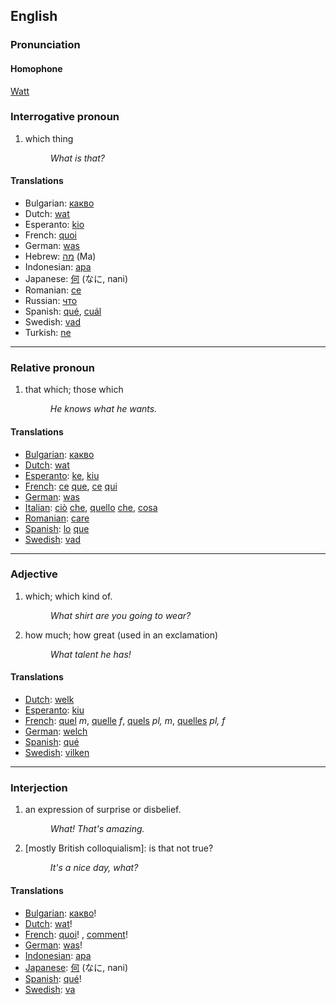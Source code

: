 ==English==
===Pronunciation===


====Homophone====
[[Watt]]

===Interrogative pronoun===

#which thing
#:''What is that?''

====Translations====
*Bulgarian: [[какво]]
*Dutch: [[wat]]
*Esperanto: [[kio]]
*French: [[quoi]]
*German: [[was]]
*Hebrew: [[מה]] (Ma)
*Indonesian: [[apa]]
*Japanese: [[何]] (なに, nani)
*Romanian: [[ce]]
*Russian: [[что]]
*Spanish: [[qué]], [[cuál]]
*Swedish: [[vad]]
*Turkish: [[ne]]

----

===Relative pronoun===
#that which; those which
#:''He knows what he wants.'' 

====Translations====

*[[Bulgarian]]: [[какво]]
*[[Dutch]]: [[wat]]
*[[Esperanto]]: [[ke]], [[kiu]]
*[[French]]: [[ce]] [[que]], [[ce]] [[qui]]
*[[German]]: [[was]]
*[[Italian]]: [[ciò]] [[che]], [[quello]] [[che]], [[cosa]]
*[[Romanian]]: [[care]]
*[[Spanish]]: [[lo]] [[que]]
*[[Swedish]]: [[vad]]

----
===Adjective===

#which; which kind of.
#:''What shirt are you going to wear?''
#how much; how great (used in an exclamation)
#:''What talent he has!''


====Translations====

*[[Dutch]]: [[welk]]
*[[Esperanto]]: [[kiu]]
*[[French]]: [[quel]] ''m'', [[quelle]] ''f'', [[quels]] ''pl, m'', [[quelles]] ''pl, f''
*[[German]]: [[welch]]
*[[Spanish]]: [[qué]]
*[[Swedish]]: [[vilken]]

----
===Interjection===

#an expression of surprise or disbelief.
#:''What! That's amazing.''
#[mostly British colloquialism]: is that not true?
#:''It's a nice day, what?''

====Translations====

*[[Bulgarian]]: [[какво]]!
*[[Dutch]]: [[wat]]!
*[[French]]: [[quoi]]! , [[comment]]!
*[[German]]: [[was]]!
*[[Indonesian]]: [[apa]]
*[[Japanese]]: [[何]] (なに, nani)
*[[Spanish]]: [[qué]]!
*[[Swedish]]: [[va]]